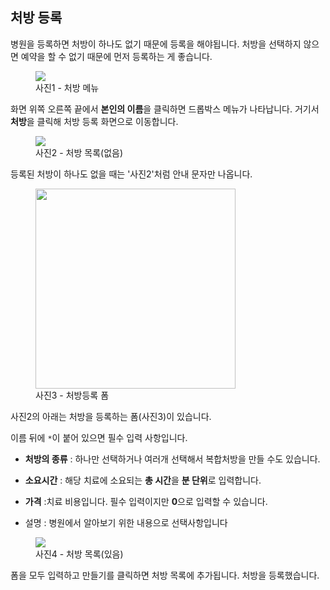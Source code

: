 
## 처방 등록

병원을 등록하면 처방이 하나도 없기 때문에 등록을 해야됩니다. 처방을 선택하지 않으면 예약을 할 수 없기 때문에 먼저 등록하는 게 좋습니다.

<figure className="flex flex-col items-center">
  <img src={img1} />
  <figcaption>사진1 - 처방 메뉴</figcaption>
</figure>

화면 위쪽 오른쪽 끝에서 **본인의 이름**을 클릭하면 드롭박스 메뉴가 나타납니다. 거기서 **처방**을 클릭해 처방 등록 화면으로 이동합니다.

<figure className="flex flex-col items-center">
  <img src={img2} />
  <figcaption>사진2 - 처방 목록(없음)</figcaption>
</figure>

등록된 처방이 하나도 없을 때는 '사진2'처럼 안내 문자만 나옵니다.

<figure className="flex flex-col items-center">
  <img src={img3} width="320" />
  <figcaption>사진3 - 처방등록 폼</figcaption>
</figure>

사진2의 아래는 처방을 등록하는 폼(사진3)이 있습니다.

이름 뒤에 `*`이 붙어 있으면 필수 입력 사항입니다.

- **처방의 종류** : 하나만 선택하거나 여러개 선택해서 복합처방을 만들 수도 있습니다.

- **소요시간** : 해당 치료에 소요되는 **총 시간**을 **분 단위**로 입력합니다.

- **가격** :치료 비용입니다. 필수 입력이지만 **0**으로 입력할 수 있습니다.

- 설명 : 병원에서 알아보기 위한 내용으로 선택사항입니다

<figure className="flex flex-col items-center">
  <img src={img4} />
  <figcaption>사진4 - 처방 목록(있음)</figcaption>
</figure>

폼을 모두 입력하고 만들기를 클릭하면 처방 목록에 추가됩니다. 처방을 등록했습니다.
